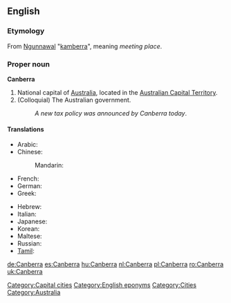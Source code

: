{{wikipedia}}
==English==

===Etymology===
From [[w:Ngunnawal language|Ngunnawal]] "[[kamberra]]", meaning ''meeting place''.

===Proper noun===
'''Canberra'''
# National capital of [[Australia]], located in the [[Australian Capital Territory]].
# (Colloquial) The Australian government.
#: ''A new tax policy was announced by Canberra today''.

====Translations====
{{trans-top|Capital of Australia}}
* Arabic: {{t|ar|كانبرا|f|tr=kanbera}}
* Chinese:
*: Mandarin: {{t|cmn|堪培拉|tr=Kānpéilā|sc=Hani}}
* French: {{t-|fr|Canberra}}
* German: {{t+|de|Canberra}}
* Greek: {{t-|el|Καμπέρα|f|tr=Kambéra}}
{{trans-mid}}
* Hebrew: {{t|he|קנברה|f|tr=qanbera}}
* Italian: {{t|it|Canberra}}
* Japanese: {{t|ja|キャンベラ|tr=Kyanbera}}
* Korean: {{t|ko|캔버라|tr=Kanbeora}}
* Maltese: {{t|mt|Kanberra|xs=Maltese}}
* Russian: {{t-|ru|Канберра|f|tr=Kanbérra, Kánberra}}
* [[Tamil]]: {{t|ta|கான்பரா|xs=Tamil}}
{{trans-bottom}}

[[Category:Capital cities]]
[[Category:English eponyms]]
[[Category:Cities]]
[[Category:Australia]]

[[de:Canberra]]
[[es:Canberra]]
[[hu:Canberra]]
[[nl:Canberra]]
[[pl:Canberra]]
[[ro:Canberra]]
[[uk:Canberra]]